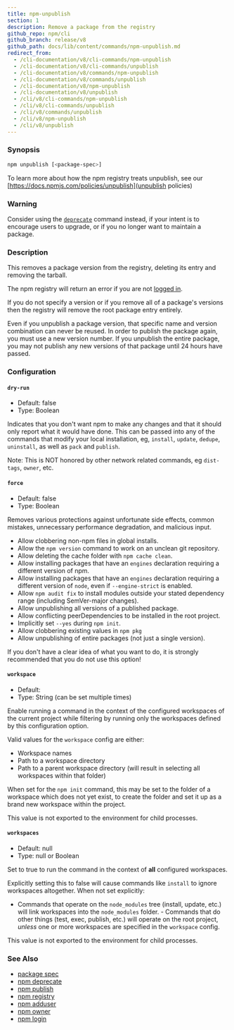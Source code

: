 ```yaml
---
title: npm-unpublish
section: 1
description: Remove a package from the registry
github_repo: npm/cli
github_branch: release/v8
github_path: docs/lib/content/commands/npm-unpublish.md
redirect_from:
  - /cli-documentation/v8/cli-commands/npm-unpublish
  - /cli-documentation/v8/cli-commands/unpublish
  - /cli-documentation/v8/commands/npm-unpublish
  - /cli-documentation/v8/commands/unpublish
  - /cli-documentation/v8/npm-unpublish
  - /cli-documentation/v8/unpublish
  - /cli/v8/cli-commands/npm-unpublish
  - /cli/v8/cli-commands/unpublish
  - /cli/v8/commands/unpublish
  - /cli/v8/npm-unpublish
  - /cli/v8/unpublish
---
```


### Synopsis

```bash
npm unpublish [<package-spec>]
```

To learn more about how the npm registry treats unpublish, see our [https://docs.npmjs.com/policies/unpublish](unpublish policies)

### Warning

Consider using the [`deprecate`](/cli/v8/commands/npm-deprecate) command instead, if your intent is to encourage users to upgrade, or if you no longer want to maintain a package.

### Description

This removes a package version from the registry, deleting its entry and removing the tarball.

The npm registry will return an error if you are not [logged in](/cli/v8/commands/npm-adduser).

If you do not specify a version or if you remove all of a package's versions then the registry will remove the root package entry entirely.

Even if you unpublish a package version, that specific name and version combination can never be reused. In order to publish the package again, you must use a new version number. If you unpublish the entire package, you may not publish any new versions of that package until 24 hours have passed.

### Configuration

#### `dry-run`

- Default: false
- Type: Boolean

Indicates that you don't want npm to make any changes and that it should only report what it would have done. This can be passed into any of the commands that modify your local installation, eg, `install`, `update`, `dedupe`, `uninstall`, as well as `pack` and `publish`.

Note: This is NOT honored by other network related commands, eg `dist-tags`, `owner`, etc.

#### `force`

- Default: false
- Type: Boolean

Removes various protections against unfortunate side effects, common mistakes, unnecessary performance degradation, and malicious input.

- Allow clobbering non-npm files in global installs.
- Allow the `npm version` command to work on an unclean git repository.
- Allow deleting the cache folder with `npm cache clean`.
- Allow installing packages that have an `engines` declaration requiring a different version of npm.
- Allow installing packages that have an `engines` declaration requiring a different version of `node`, even if `--engine-strict` is enabled.
- Allow `npm audit fix` to install modules outside your stated dependency range (including SemVer-major changes).
- Allow unpublishing all versions of a published package.
- Allow conflicting peerDependencies to be installed in the root project.
- Implicitly set `--yes` during `npm init`.
- Allow clobbering existing values in `npm pkg`
- Allow unpublishing of entire packages (not just a single version).

If you don't have a clear idea of what you want to do, it is strongly recommended that you do not use this option!

#### `workspace`

- Default:
- Type: String (can be set multiple times)

Enable running a command in the context of the configured workspaces of the current project while filtering by running only the workspaces defined by this configuration option.

Valid values for the `workspace` config are either:

- Workspace names
- Path to a workspace directory
- Path to a parent workspace directory (will result in selecting all workspaces within that folder)

When set for the `npm init` command, this may be set to the folder of a workspace which does not yet exist, to create the folder and set it up as a brand new workspace within the project.

This value is not exported to the environment for child processes.

#### `workspaces`

- Default: null
- Type: null or Boolean

Set to true to run the command in the context of **all** configured workspaces.

Explicitly setting this to false will cause commands like `install` to ignore workspaces altogether. When not set explicitly:

- Commands that operate on the `node_modules` tree (install, update, etc.) will link workspaces into the `node_modules` folder. - Commands that do other things (test, exec, publish, etc.) will operate on the root project, _unless_ one or more workspaces are specified in the `workspace` config.

This value is not exported to the environment for child processes.

### See Also

- [package spec](/cli/v8/using-npm/package-spec)
- [npm deprecate](/cli/v8/commands/npm-deprecate)
- [npm publish](/cli/v8/commands/npm-publish)
- [npm registry](/cli/v8/using-npm/registry)
- [npm adduser](/cli/v8/commands/npm-adduser)
- [npm owner](/cli/v8/commands/npm-owner)
- [npm login](/cli/v8/commands/npm-adduser)
